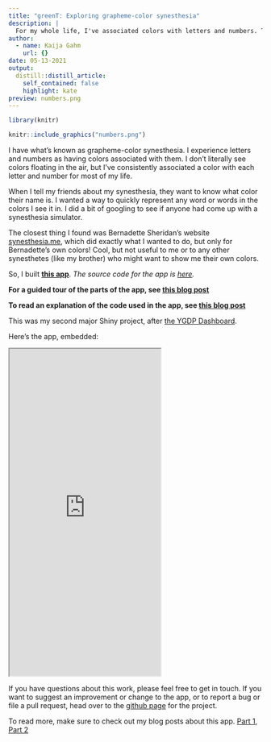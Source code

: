 ```yaml
---
title: "greenT: Exploring grapheme-color synesthesia"
description: |
  For my whole life, I've associated colors with letters and numbers. This is called grapheme-color synesthesia. For my second major project in Shiny, I built an app to help me explain synesthesia to friends, and to learn more about the experiences of other synesthetes.
author:
  - name: Kaija Gahm
    url: {}
date: 05-13-2021
output:
  distill::distill_article:
    self_contained: false
    highlight: kate
preview: numbers.png
---
```


```r
library(knitr)
```

```r
knitr::include_graphics("numbers.png")
```

I have what's known as grapheme-color synesthesia. I experience letters and numbers as having colors associated with them. I don't literally see colors floating in the air, but I've consistently associated a color with each letter and number for most of my life.

When I tell my friends about my synesthesia, they want to know what color their name is. I wanted a way to quickly represent any word or words in the colors I see it in. I did a bit of googling to see if anyone had come up with a synesthesia simulator. 

The closest thing I found was Bernadette Sheridan's website [synesthesia.me](https://synesthesia.me/), which did exactly what I wanted to do, but only for Bernadette's own colors! Cool, but not useful to me or to any other synesthetes (like my brother) who might want to show me their own colors.

So, I built [**this app**](https://kaijagahm.shinyapps.io/greenT/). *The source code for the app is [here](https://github.com/kaijagahm/greenT).*

**For a guided tour of the parts of the app, see [this blog post](https://kaijagahm.netlify.app/posts/2021-05-09-greent/)**

**To read an explanation of the code used in the app, see [this blog post](https://kaijagahm.netlify.app/posts/2021-05-12-greent-how-to/)**

This was my second major Shiny project, after [the YGDP Dashboard](https://kaijagahm.netlify.app/projects/2021-02-05-ygdp-dashboard/).

Here's the app, embedded:

<iframe src="https://kaijagahm.shinyapps.io/greenT" class="l-screen-inset shaded" height="650px" border="none"></iframe>

If you have questions about this work, please feel free to get in touch. If you want to suggest an improvement or change to the app, or to report a bug or file a pull request, head over to the [github page](https://github.com/kaijagahm/greenT) for the project.

To read more, make sure to check out my blog posts about this app. [Part 1](https://kaijagahm.netlify.app/posts/2021-05-09-greent/), [Part 2](https://kaijagahm.netlify.app/posts/2021-05-12-greent-how-to/)